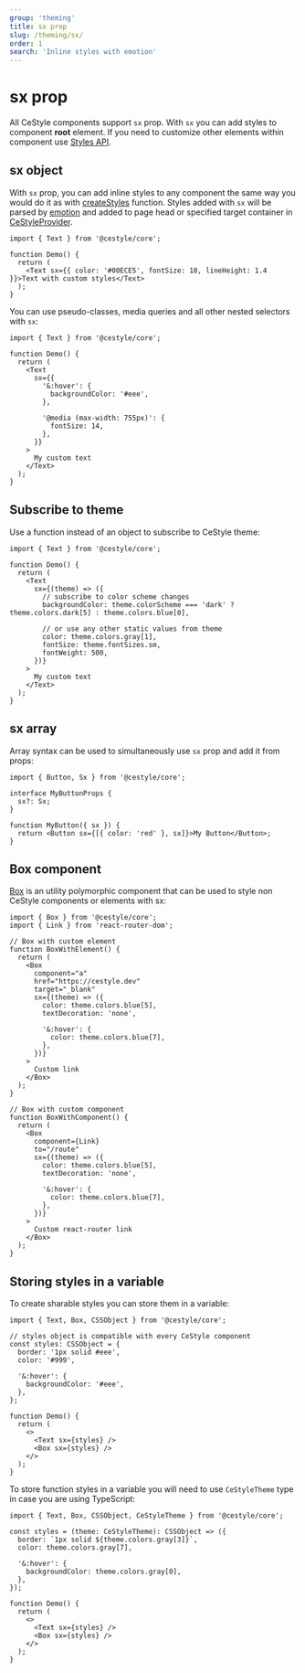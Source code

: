 ```yaml
---
group: 'theming'
title: sx prop
slug: /theming/sx/
order: 1
search: 'Inline styles with emotion'
---
```


# sx prop

All CeStyle components support `sx` prop. With `sx` you can add styles to component **root** element.
If you need to customize other elements within component use [Styles API](/theming/styles-api/).

## sx object

With `sx` prop, you can add inline styles to any component the same way you would do it as with [createStyles](/theming/create-styles/)
function. Styles added with `sx` will be parsed by [emotion](https://emotion.sh) and added to page head or specified target container in [CeStyleProvider](/theming/cestyle-provider/).

```tsx
import { Text } from '@cestyle/core';

function Demo() {
  return (
    <Text sx={{ color: '#00ECE5', fontSize: 18, lineHeight: 1.4 }}>Text with custom styles</Text>
  );
}
```

You can use pseudo-classes, media queries and all other nested selectors with `sx`:

```tsx
import { Text } from '@cestyle/core';

function Demo() {
  return (
    <Text
      sx={{
        '&:hover': {
          backgroundColor: '#eee',
        },

        '@media (max-width: 755px)': {
          fontSize: 14,
        },
      }}
    >
      My custom text
    </Text>
  );
}
```

## Subscribe to theme

Use a function instead of an object to subscribe to CeStyle theme:

```tsx
import { Text } from '@cestyle/core';

function Demo() {
  return (
    <Text
      sx={(theme) => ({
        // subscribe to color scheme changes
        backgroundColor: theme.colorScheme === 'dark' ? theme.colors.dark[5] : theme.colors.blue[0],

        // or use any other static values from theme
        color: theme.colors.gray[1],
        fontSize: theme.fontSizes.sm,
        fontWeight: 500,
      })}
    >
      My custom text
    </Text>
  );
}
```

## sx array

Array syntax can be used to simultaneously use `sx` prop and add it from props:

```tsx
import { Button, Sx } from '@cestyle/core';

interface MyButtonProps {
  sx?: Sx;
}

function MyButton({ sx }) {
  return <Button sx={[{ color: 'red' }, sx]}>My Button</Button>;
}
```

## Box component

[Box](/core/box/) is an utility polymorphic component that can be used to style non CeStyle components or elements with sx:

```tsx
import { Box } from '@cestyle/core';
import { Link } from 'react-router-dom';

// Box with custom element
function BoxWithElement() {
  return (
    <Box
      component="a"
      href="https://cestyle.dev"
      target="_blank"
      sx={(theme) => ({
        color: theme.colors.blue[5],
        textDecoration: 'none',

        '&:hover': {
          color: theme.colors.blue[7],
        },
      })}
    >
      Custom link
    </Box>
  );
}

// Box with custom component
function BoxWithComponent() {
  return (
    <Box
      component={Link}
      to="/route"
      sx={(theme) => ({
        color: theme.colors.blue[5],
        textDecoration: 'none',

        '&:hover': {
          color: theme.colors.blue[7],
        },
      })}
    >
      Custom react-router link
    </Box>
  );
}
```

## Storing styles in a variable

To create sharable styles you can store them in a variable:

```tsx
import { Text, Box, CSSObject } from '@cestyle/core';

// styles object is compatible with every CeStyle component
const styles: CSSObject = {
  border: '1px solid #eee',
  color: '#999',

  '&:hover': {
    backgroundColor: '#eee',
  },
};

function Demo() {
  return (
    <>
      <Text sx={styles} />
      <Box sx={styles} />
    </>
  );
}
```

To store function styles in a variable you will need to use `CeStyleTheme` type in case you are using TypeScript:

```tsx
import { Text, Box, CSSObject, CeStyleTheme } from '@cestyle/core';

const styles = (theme: CeStyleTheme): CSSObject => ({
  border: `1px solid ${theme.colors.gray[3]}`,
  color: theme.colors.gray[7],

  '&:hover': {
    backgroundColor: theme.colors.gray[0],
  },
});

function Demo() {
  return (
    <>
      <Text sx={styles} />
      <Box sx={styles} />
    </>
  );
}
```
